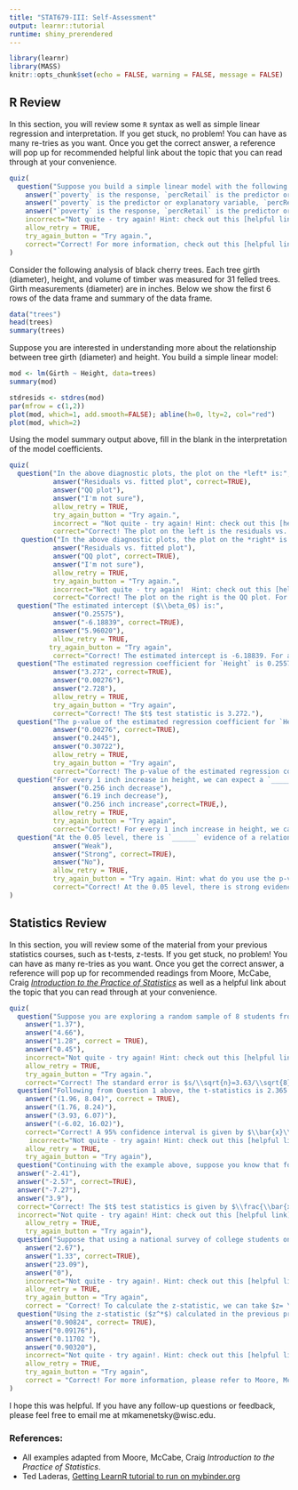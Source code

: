 ---
title: "STAT679-III: Self-Assessment"
output: learnr::tutorial
runtime: shiny_prerendered
---

```{r setup, include=FALSE}
library(learnr)
library(MASS)
knitr::opts_chunk$set(echo = FALSE, warning = FALSE, message = FALSE)
```


## R Review


In this section, you will review some `R` syntax as well as simple linear regression and interpretation. If you get stuck, no problem! You can have as many re-tries as you want. Once you get the correct answer, a reference will pop up for recommended helpful link about the topic that you can read through at your convenience.


```{r quizR}
quiz(
  question("Suppose you build a simple linear model with the following code: ```mod <- lm(poverty ~ percRetail, data=mydata)```. In this example, which of the following relationships are correct:",
    answer("`poverty` is the response, `percRetail` is the predictor or explanatory variable, `mydata` is the data frame.", correct=TRUE),
    answer("`poverty` is the predictor or explanatory variable, `percRetail` is the response, `mydata` is the data frame."),
    answer("`poverty` is the response, `percRetail` is the predictor or explanatory variable, I don't know what `mydata` is."),
    incorrect="Not quite - try again! Hint: check out this [helpful link](http://www.sthda.com/english/articles/40-regression-analysis/167-simple-linear-regression-in-r/)",
    allow_retry = TRUE,
    try_again_button = "Try again.",
    correct="Correct! For more information, check out this [helpful link](http://www.sthda.com/english/articles/40-regression-analysis/167-simple-linear-regression-in-r/).")
)

```

Consider the following analysis of black cherry trees. Each tree girth (diameter), height, and volume of timber was measured for 31 felled trees. Girth measurements (diameter) are in inches. Below we show the first 6 rows of the data frame and summary of the data frame.

```{r}
data("trees")
head(trees)
summary(trees)
```

Suppose you are interested in understanding more about the relationship between tree girth (diameter) and height. You build a simple linear model:

```{r}
mod <- lm(Girth ~ Height, data=trees)
summary(mod)

stdresids <- stdres(mod)
par(mfrow = c(1,2))
plot(mod, which=1, add.smooth=FALSE); abline(h=0, lty=2, col="red")
plot(mod, which=2)
```

Using the model summary output above, fill in the blank in the interpretation of the model coefficients.

```{r quizmod}
quiz(
  question("In the above diagnostic plots, the plot on the *left* is:",
           answer("Residuals vs. fitted plot", correct=TRUE),
           answer("QQ plot"),
           answer("I'm not sure"),
           allow_retry = TRUE,
           try_again_button = "Try again.",
           incorrect = "Not quite - try again! Hint: check out this [helpful link](https://online.stat.psu.edu/stat462/node/117/)",
           correct="Correct! The plot on the left is the residuals vs. fitted diagnostic plot. For more information, check out this [helpful link](https://online.stat.psu.edu/stat462/node/117/)."),
   question("In the above diagnostic plots, the plot on the *right* is:",
           answer("Residuals vs. fitted plot"),
           answer("QQ plot", correct=TRUE),
           answer("I'm not sure"),
           allow_retry = TRUE,
           try_again_button = "Try again.",
           incorrect="Not quite - try again!  Hint: check out this [helpful link](https://data.library.virginia.edu/understanding-q-q-plots/)",
           correct="Correct! The plot on the right is the QQ plot. For more information, check out this [helpful link](https://data.library.virginia.edu/understanding-q-q-plots/)."),
  question("The estimated intercept ($\\beta_0$) is:",
           answer("0.25575"),
           answer("-6.18839", correct=TRUE),
           answer("5.96020"),
           allow_retry = TRUE,
          try_again_button = "Try again",
           correct="Correct! The estimated intercept is -6.18839. For a tree with zero height, the estimated girth is -6.18839 inches."),
  question("The estimated regression coefficient for `Height` is 0.25575 with a standard error of 0.07816. The $t$ test-statistic is:",
           answer("3.272", correct=TRUE),
           answer("0.00276"),
           answer("2.728"),
           allow_retry = TRUE,
           try_again_button = "Try again",
           correct="Correct! The $t$ test statistic is 3.272."),
  question("The p-value of the estimated regression coefficient for `Height` is:",
           answer("0.00276", correct=TRUE),
           answer("0.2445"),
           answer("0.30722"),
           allow_retry = TRUE,
           try_again_button = "Try again",
           correct="Correct! The p-value of the estimated regression coefficient for height is 0.00276."),
  question("For every 1 inch increase in height, we can expect a `_______` in tree girth.",
           answer("0.256 inch decrease"),
           answer("6.19 inch decrease"),
           answer("0.256 inch increase",correct=TRUE,), 
           allow_retry = TRUE,
           try_again_button = "Try again",
           correct="Correct! For every 1 inch increase in height, we can expect a 0.256 inch increase in tree girth."),
  question("At the 0.05 level, there is `______` evidence of a relationship between tree height and girth.",
           answer("Weak"),
           answer("Strong", correct=TRUE),
           answer("No"),
           allow_retry = TRUE,
           try_again_button = "Try again. Hint: what do you use the p-value for?",
           correct="Correct! At the 0.05 level, there is strong evidence of a relationship between tree height and girth. ")
)

```


## Statistics Review


In this section, you will review some of the material from your previous statistics courses, such as t-tests, z-tests. If you get stuck, no problem! You can have as many re-tries as you want. Once you get the correct answer, a reference will pop up for recommended readings from Moore, McCabe, Craig [*Introduction to the Practice of Statistics*](https://www.amazon.com/Introduction-Practice-Statistics-Student-CD/dp/1429216220/ref=sr_1_3?dchild=1&keywords=Moore%2C+McCabe%2C+Craig+*Introduction+to+the+Practice+of+Statistics*&qid=1612931726&s=books&sr=1-3) as well as a helpful link about the topic that you can read through at your convenience.





```{r quiz}



quiz(
  question("Suppose you are exploring a random sample of 8 students from the UW-Madison campus and you are interested in learning about the average number of hours they spend listening to music. The sample mean ($\\bar{x})$) is 5, the standard deviation ($s$) is 3.63, and the sample size ($n$) is 8. Calculate the standard error.",
    answer("1.37"),
    answer("4.66"),
    answer("1.28", correct = TRUE),
    answer("0.45"),
    incorrect="Not quite - try again! Hint: check out this [helpful link](https://www.statisticshowto.com/probability-and-statistics/statistics-definitions/what-is-the-standard-error-of-a-sample/)",
    allow_retry = TRUE,
    try_again_button = "Try again.",
    correct="Correct! The standard error is $s/\\sqrt{n}=3.63/\\sqrt{8}=1.28$. For more information, please refer to Moore, McCabe, and Craig Chapter 7.1 or check out this [helpful link](https://www.statisticshowto.com/probability-and-statistics/statistics-definitions/what-is-the-standard-error-of-a-sample/)"),
  question("Following from Question 1 above, the t-statistics is 2.365 (you can find the statistics manually using this [t-distribution table](http://statcalculators.com/students-t-distribution-table/). Calculate a 95% confidence interval for $\\bar{x}$).",
    answer("(1.96, 8.04)", correct = TRUE),
    answer("(1.76, 8.24)"),
    answer("(3.93, 6.07)"),
    answer("(-6.02, 16.02)"),
    correct="Correct! A 95% confidence interval is given by $\\bar{x}\\pm t^* \\frac{s}{\\sqrt{n}} = 5 \\pm 2.365 \\frac{3.63}{\\sqrt{8}}$. For more information, please refer to Moore, McCabe, and Craig Chapter 7.1 or check out this [helpful link](https://www.youtube.com/watch?v=gDcMG4QK-m4&feature=youtu.be)",
     incorrect="Not quite - try again! Hint: check out this [helpful link](https://www.youtube.com/watch?v=gDcMG4QK-m4&feature=youtu.be)",
    allow_retry = TRUE,
    try_again_button = "Try again"),
  question("Continuing with the example above, suppose you know that for the U.S. population, the average number of hours someone spends listening to music per day is 8.3 hours. You would like to test the hypothesis that $$H_0: \\mu = 8.3$$ vs. $$H_0: \\mu \\neq 8.3$$ Recall that from Question 1, $\\bar{x}=5$, $s=3.63$, $n=8$. Use the t-distribution to calculate the $t$ test statistics.",
  answer("-2.41"),
  answer("-2.57", correct=TRUE),
  answer("-7.27"),
  answer("3.9"),
  correct="Correct! The $t$ test statistics is given by $\\frac{\\bar{x} - \\mu_0}{s/\\sqrt{n}} = \\frac{5 - 8.3}{3.63/\\sqrt{8}}$.  For more information, please refer to Moore, McCabe, and Craig Ch.7 or check out this [helpful link](https://www.statisticshowto.com/one-sample-t-test/)",
  incorrect="Not quite - try again! Hint: check out this [helpful link](https://www.statisticshowto.com/one-sample-t-test/)",
    allow_retry = TRUE,
    try_again_button = "Try again"),
  question("Suppose that using a national survey of college students on a distant planet, the mean debt after a single year of college is $2,100 and $1,700 after a single year of community college, yielding a difference of $400. You are given that the standard deviation for this difference is $300. Calculate the z-statistic ($z^*$).",
    answer("2.67"),
    answer("1.33", correct=TRUE),
    answer("23.09"),
    answer("0"),
    incorrect="Not quite - try again!. Hint: check out this [helpful link](https://www.statisticshowto.com/probability-and-statistics/z-score/)",
    allow_retry = TRUE,
    try_again_button = "Try again",
    correct = "Correct! To calculate the z-statistic, we can take $z= \\frac{\\text{estimate - hypothesized value}}{\\text{standard deviation of the estimate}} = \\frac{400-0}{300} = 1.33$. For more information, please refer to Moore, McCabe, and Craig Chapter 6.2 or check out this [helpful link](https://www.statisticshowto.com/probability-and-statistics/z-score/)."),
  question("Using the z-statistic ($z^*$) calculated in the previous problem and [this Normal distribution table](https://www.math.arizona.edu/~rsims/ma464/standardnormaltable.pdf), calculate $$P(Z \\leq z^*)$$",
    answer("0.90824", correct= TRUE),
    answer("0.09176"),
    answer("0.11702 "),
    answer("0.90320"),
    incorrect="Not quite - try again!. Hint: check out this [helpful link](https://www.youtube.com/watch?v=bir8WtfCeW0)",
    allow_retry = TRUE,
    try_again_button = "Try again",
    correct = "Correct! For more information, please refer to Moore, McCabe, and Craig Chapter 6.2 or check out this [helpful link](https://www.youtube.com/watch?v=bir8WtfCeW0).")
)

```



I hope this was helpful. If you have any follow-up questions or feedback, please feel free to email me at mkamenetsky@wisc.edu.

### References:

- All examples adapted from Moore, McCabe, Craig *Introduction to the Practice of Statistics*.
- Ted Laderas, [Getting LearnR tutorial to run on mybinder.org](http://laderast.github.io/2020/09/15/getting-learnr-tutorials-to-run-on-mybinder-org/)